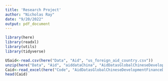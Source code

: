 ```yaml
---
title: 'Research Project'
author: "Nicholas Ray"
date: "9/20/2022"
output: pdf_document
---
```

```r
library(here)
library(readxl)
library(utils)
library(tidyverse)
```
```r
USaid<-read.csv(here("Data", "Aid", "us_foreign_aid_country.csv"))
unzip(here("Data", "Aid", "aiddataChina", "AidDatasGlobalChineseDevelopmentFinanceDataset_v2.0.zip"))
Caid<-read_excel(here("Code", "AidDatasGlobalChineseDevelopmentFinanceDataset_v2.0.xlsx"), sheet = 5)
head(Caid)
```
